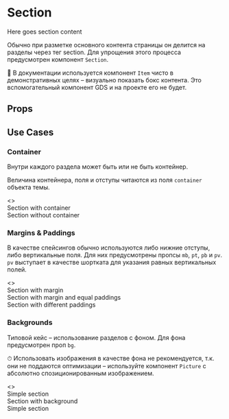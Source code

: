 
<Meta title="Components / Section" component={Section} />

# Section

<Story name="Knobs">
    <Section
        container={boolean('container', true)}
        mb={number('mb', 0, {
            min: 0,
            max: 160,
            step: 4,
        })}
        pt={number('pt', 0, {
            min: 0,
            max: 160,
            step: 4,
        })}
        pb={number('pb', 0, {
            min: 0,
            max: 160,
            step: 4,
        })}
        bg={color('bg', '#fff')}
    >
        <Item>Here goes section content</Item>
    </Section>
</Story>

Обычно при разметке основного контента страницы он делится на разделы через тег section. Для упрощения этого процесса предусмотрен компонент `Section`.

💬 В документации используется компонент `Item` чисто в демонстративных целях – визуально показать бокс контента. Это вспомогательный компонент GDS и на проекте его не будет.

## Props

<Props of={Section} />

## Use Cases

### Container

Внутри каждого раздела может быть или не быть контейнер.

Величина контейнера, поля и отступы читаются из поля `container` объекта темы.

<Preview>
    <Story name="Container">
        <>
            <Section mb={scale(2)}>
                <Item>Section with container</Item>
            </Section>
            <Section container={false}>
                <Item>Section without container</Item>
            </Section>
        </>
    </Story>
</Preview>

### Margins & Paddings

В качестве спейсингов обычно используются либо нижние отступы, либо вертикальные поля. Для них предусмотрены пропсы `mb`, `pt`, `pb` и `pv`. `pv` выступает в качестве шортката для указания равных вертикальных полей.

<Preview>
    <Story name="Margins & Paddings">
        <>
            <Section mb={scale(2)}>
                <Item>Section with margin</Item>
            </Section>
            <Section mb={scale(2)} pv={scale(2)}>
                <Item>Section with margin and equal paddings</Item>
            </Section>
            <Section pt={scale(4)} pb={scale(2)}>
                <Item>Section with different paddings</Item>
            </Section>
        </>
    </Story>
</Preview>

### Backgrounds

Типовой кейс – использование разделов с фоном. Для фона предусмотрен проп `bg`.

⏱ Использовать изображения в качестве фона не рекомендуется, т.к. они не поддаются оптимизации – используйте компонент `Picture` с абсолютно спозиционированным изображением.

<Preview>
    <Story name="Backgrounds">
        <>
            <Section mb={scale(2)}>
                <Item>Simple section</Item>
            </Section>
            <Section mb={scale(2)} pv={scale(2)} bg={baseTheme.colors.grey20}>
                <Item>Section with background</Item>
            </Section>
            <Section>
                <Item>Simple section</Item>
            </Section>
        </>
    </Story>
</Preview>
